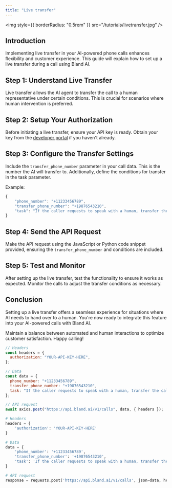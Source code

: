 ```yaml
---
title: "Live transfer"
---
```


<img style={{ borderRadius: "0.5rem" }} src="/tutorials/livetransfer.jpg" />

## Introduction

Implementing live transfer in your AI-powered phone calls enhances flexibility and customer experience. This guide will explain how to set up a live transfer during a call using Bland AI.

## Step 1: Understand Live Transfer

Live transfer allows the AI agent to transfer the call to a human representative under certain conditions. This is crucial for scenarios where human intervention is preferred.

## Step 2: Setup Your Authorization

Before initiating a live transfer, ensure your API key is ready. Obtain your key from the [developer portal](https://app.bland.ai) if you haven't already.

## Step 3: Configure the Transfer Settings

Include the `transfer_phone_number` parameter in your call data. This is the number the AI will transfer to. Additionally, define the conditions for transfer in the task parameter.

Example:

```javascript
{
    "phone_number": "+11233456789",
    "transfer_phone_number": "+19876543210",
    "task": "If the caller requests to speak with a human, transfer the call to the representative."
}
```

## Step 4: Send the API Request

Make the API request using the JavaScript or Python code snippet provided, ensuring the `transfer_phone_number` and conditions are included.

## Step 5: Test and Monitor

After setting up the live transfer, test the functionality to ensure it works as expected. Monitor the calls to adjust the transfer conditions as necessary.

## Conclusion

Setting up a live transfer offers a seamless experience for situations where AI needs to hand over to a human. You're now ready to integrate this feature into your AI-powered calls with Bland AI.

Maintain a balance between automated and human interactions to optimize customer satisfaction. Happy calling!

<RequestExample>

```javascript LiveTransfer.js
// Headers
const headers = {
  authorization: "YOUR-API-KEY-HERE",
};

// Data
const data = {
  phone_number: "+11233456789",
  transfer_phone_number: "+19876543210",
  task: "If the caller requests to speak with a human, transfer the call to the representative.",
};

// API request
await axios.post("https://api.bland.ai/v1/calls", data, { headers });
```

```python LiveTransfer.py
# Headers
headers = {
    'authorization': 'YOUR-API-KEY-HERE'
}

# Data
data = {
    'phone_number': '+11233456789',
    'transfer_phone_number': '+19876543210',
    'task': 'If the caller requests to speak with a human, transfer the call to the representative.'
}

# API request
response = requests.post('https://api.bland.ai/v1/calls', json=data, headers=headers)
```

</RequestExample>





